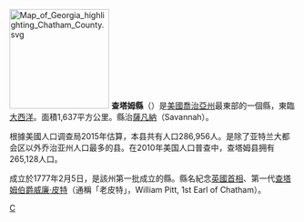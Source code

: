 {{noteTA
|G1=美国州份
}}
[[File:Map_of_Georgia_highlighting_Chatham_County.svg|175px]]
'''查塔姆縣'''（{{lang-en|Chatham County}}）是[[美國|美國]][[喬治亞州|喬治亞州]]最東部的一個縣，東臨[[大西洋|大西洋]]。面積1,637平方公里。縣治[[薩凡納|薩凡納]]（Savannah）。

根據美國人口调查局2015年估算，本县共有人口286,956人。是除了亚特兰大都会区以外乔治亚州人口最多的县。在2010年美国人口普查中，查塔姆县拥有265,128人口。

成立於1777年2月5日，是該州第一批成立的縣。縣名紀念[[英國|英國]][[英國首相|首相]]、第一代[[查塔姆伯爵|查塔姆伯爵]][[威廉·皮特_(老)|威廉·皮特]]（通稱「老皮特」，William Pitt, 1st Earl of Chatham）。

{{查塔姆縣 (喬治亞州)}}
{{佐治亚州}}

[[Category:佐治亚州行政区划|C]]